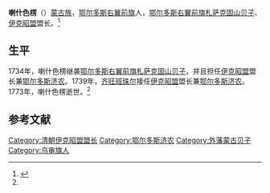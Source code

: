 '''喇什色楞'''（{{bd|？||1773年|}}）[[蒙古族|蒙古族]]，[[鄂尔多斯右翼前旗|鄂尔多斯右翼前旗]]人，[[鄂尔多斯右翼前旗|鄂尔多斯右翼前旗]][[札萨克|札萨克]][[固山贝子|固山贝子]]、[[伊克昭盟|伊克昭盟]]盟长。<ref name=cjsh>{{Cite web |url=http://www.cjshl.com/news/view/79 |title=陵寝管理官员济农，成吉思汗陵，2007-08-26 |access-date=2013-06-05 |archive-url=https://web.archive.org/web/20140714165629/http://www.cjshl.com/news/view/79 |archive-date=2014-07-14 |dead-url=yes }}</ref>

==生平==
1734年，喇什色楞继袭[[鄂尔多斯右翼前旗|鄂尔多斯右翼前旗]][[札萨克|札萨克]][[固山贝子|固山贝子]]，并且担任[[伊克昭盟|伊克昭盟]]盟长兼[[鄂尔多斯济农|鄂尔多斯济农]]。1739年，[[齐旺班珠尔|齐旺班珠尔]]接任[[伊克昭盟|伊克昭盟]]盟长兼[[鄂尔多斯济农|鄂尔多斯济农]]。1773年，喇什色楞逝世。<ref name=cjsh/>

==参考文献==
{{reflist}}
{{伊克昭盟盟长|清}}

[[Category:清朝伊克昭盟盟长|Category:清朝伊克昭盟盟长]]
[[Category:鄂尔多斯济农|Category:鄂尔多斯济农]]
[[Category:外藩蒙古贝子|Category:外藩蒙古贝子]]
[[Category:乌审旗人|Category:乌审旗人]]